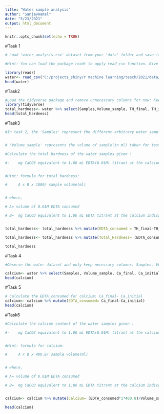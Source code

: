 ```yaml
---
title: "Water sample analysis"
author: "SanjayHamal"
date: "5/23/2021"
output: html_document
---
```


```r
knitr::opts_chunk$set(echo = TRUE)
```

#Task 1

```r
# Load 'water_analysis.csv' dataset from your 'data' folder and save it under the variable name: water and observe the dataset. 

#Hint: You can load the package readr to apply read_csv function. Give the path location to water_analysis.csv

library(readr)
water<- read_csv("C:/projects_shiny/r machine learning/teach/2021/data/water_analysis.csv")
head(water)
```

#Task2

```r
#Load the tidyverse package and remove unnecessary columns for now: Keep Samples, Volume_sample, TH_final and TH_initial for calculating total hardness.
library(tidyverse)
total_hardness<- water %>% select(Samples,Volume_sample, TH_final, TH_initial)
head(total_hardness)
```


#Task3

```r
#In task 2, the 'Samples' represent the different arbitrary water samples.


# 'Volume_sample' represents the volume of sample(in ml) taken for test .'TH_initial' represents the initial record of the volume of the burette containing 0.01M EDTA before titration and "TH_final" represents the final record of the volume of the burette after reaching the end point. The volume of EDTA consumed is the difference between TH_final and TH_initial.

#Calculate the total hardness of the water samples given :

#-    mg CaCO3 equivalent to 1.00 mL EDTA(0.01M) titrant at the calcium indicator end point is 1


#Hint: formula for total hardness:

#     A x B x 1000/ sample volume(ml)


# where,

# A= volume of 0.01M EDTA consumed

# B=  mg CaCO3 equivalent to 1.00 mL EDTA titrant at the calcium indicator end point


total_hardness<- total_hardness %>% mutate(EDTA_consumed = TH_final-TH_initial)

total_hardness<- total_hardness %>% mutate(Total_Hardness= (EDTA_consumed*1*1000)/Volume_sample)

total_hardness
```

#Task 4

```r
#Observe the water dataset and only keep necessary columns: Samples, VOlume_sample, Ca_final, Ca_initial

calcium<- water %>% select(Samples, Volume_sample, Ca_final, Ca_initial)
head(calcium)
```

#Task 5

```r
# Calculate the EDTA_consumed for calcium: Ca_final- Ca_initial
calcium<- calcium %>% mutate(EDTA_consumed= Ca_final-Ca_initial)
head(calcium)
```

#Task6

```r


#Calculate the calcium content of the water samples given :

#-    mg CaCO3 equivalent to 1.00 mL EDTA(0.01M) titrant at the calcium indicator end point is 1


#Hint: formula for calcium:

#     A x B x 400.8/ sample volume(ml)


# where,

# A= volume of 0.01M EDTA consumed

# B=  mg CaCO3 equivalent to 1.00 mL EDTA titrant at the calcium indicator end point


calcium<- calcium %>% mutate(Calcium= (EDTA_consumed*1*400.8)/Volume_sample)

head(calcium)
```


